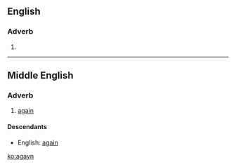 ==English==

===Adverb===
{{en-adv|-}}

# {{obsolete spelling of|again}}

----

==Middle English==
<!--this Middle English entry was created using Template:new enm entry-->
===Adverb===
{{head|enm|adverb}}

# [[again]]

====Descendants====
* English: [[again]]

[[ko:agayn]]